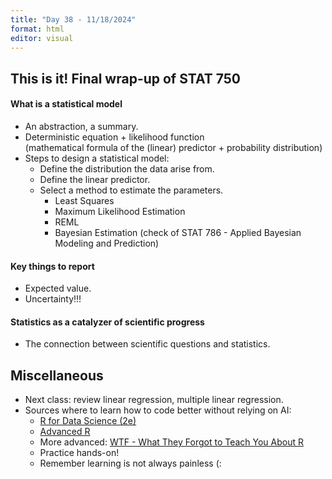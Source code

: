 ```yaml
---
title: "Day 38 - 11/18/2024"
format: html
editor: visual
---
```


## This is it! Final wrap-up of STAT 750   


#### What is a statistical model  

- An abstraction, a summary.  
- Deterministic equation + likelihood function  
  (mathematical formula of the (linear) predictor + probability distribution)   
- Steps to design a statistical model:  
  - Define the distribution the data arise from.  
  - Define the linear predictor. 
  - Select a method to estimate the parameters. 
    - Least Squares
    - Maximum Likelihood Estimation  
    - REML  
    - Bayesian Estimation (check of STAT 786 - Applied Bayesian Modeling and Prediction)

#### Key things to report  

- Expected value.  
- Uncertainty!!!  

#### Statistics as a catalyzer of scientific progress  

- The connection between scientific questions and statistics.  



## Miscellaneous  

- Next class: review linear regression, multiple linear regression.  
- Sources where to learn how to code better without relying on AI:  
  - [R for Data Science (2e)](https://r4ds.hadley.nz/)  
  - [Advanced R](https://adv-r.hadley.nz/)  
  - More advanced: [WTF - What They Forgot to Teach You About R](https://rstats.wtf/)  
  - Practice hands-on!  
  - Remember learning is not always painless (:
